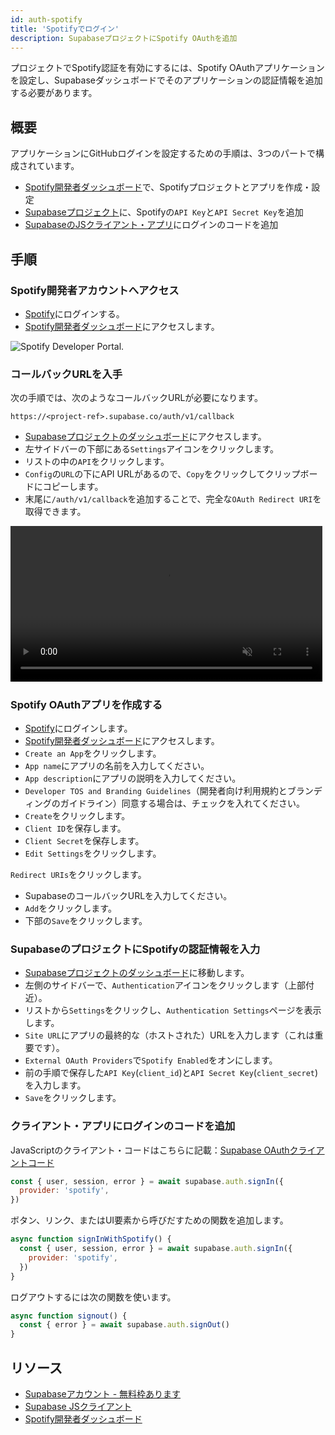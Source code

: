 ```yaml
---
id: auth-spotify
title: 'Spotifyでログイン'
description: SupabaseプロジェクトにSpotify OAuthを追加
---
```



プロジェクトでSpotify認証を有効にするには、Spotify OAuthアプリケーションを設定し、Supabaseダッシュボードでそのアプリケーションの認証情報を追加する必要があります。

## 概要

アプリケーションにGitHubログインを設定するための手順は、3つのパートで構成されています。

- [Spotify開発者ダッシュボード](https://developer.spotify.com/dashboard/)で、Spotifyプロジェクトとアプリを作成・設定
- [Supabaseプロジェクト](https://supabase.com)に、Spotifyの`API Key`と`API Secret Key`を追加
- [SupabaseのJSクライアント・アプリ](https://github.com/supabase/supabase-js)にログインのコードを追加

## 手順

### Spotify開発者アカウントへアクセス

- [Spotify](https://spotify.com)にログインする。
- [Spotify開発者ダッシュボード](https://developer.spotify.com/dashboard)にアクセスします。

![Spotify Developer Portal.](/img/guides/spotify-portal.png)

### コールバックURLを入手

次の手順では、次のようなコールバックURLが必要になります。

`https://<project-ref>.supabase.co/auth/v1/callback`

- [Supabaseプロジェクトのダッシュボード](https://supabase.com)にアクセスします。
- 左サイドバーの下部にある`Settings`アイコンをクリックします。
- リストの中の`API`をクリックします。
- `Config`の`URL`の下にAPI URLがあるので、`Copy`をクリックしてクリップボードにコピーします。
- 末尾に`/auth/v1/callback`を追加することで、完全な`OAuth Redirect URI`を取得できます。

<video width="99%" muted playsInline controls="true">
  <source src="/docs/videos/api/api-url-and-key.mp4" type="video/mp4" muted playsInline />
</video>

### Spotify OAuthアプリを作成する

- [Spotify](https://spotify.com)にログインします。
- [Spotify開発者ダッシュボード](https://developer.spotify.com/dashboard)にアクセスします。
- `Create an App`をクリックします。
- `App name`にアプリの名前を入力してください。
- `App description`にアプリの説明を入力してください。
- `Developer TOS and Branding Guidelines`（開発者向け利用規約とブランディングのガイドライン）同意する場合は、チェックを入れてください。
- `Create`をクリックします。
- `Client ID`を保存します。
- `Client Secret`を保存します。
- `Edit Settings`をクリックします。

`Redirect URIs`をクリックします。

- SupabaseのコールバックURLを入力してください。
- `Add`をクリックします。
- 下部の`Save`をクリックします。

### SupabaseのプロジェクトにSpotifyの認証情報を入力

- [Supabaseプロジェクトのダッシュボード](https://supabase.com)に移動します。
- 左側のサイドバーで、`Authentication`アイコンをクリックします（上部付近）。
- リストから`Settings`をクリックし、`Authentication Settings`ページを表示します。
- `Site URL`にアプリの最終的な（ホストされた）URLを入力します（これは重要です）。
- `External OAuth Providers`で`Spotify Enabled`をオンにします。
- 前の手順で保存した`API Key`(`client_id`)と`API Secret Key`(`client_secret`)を入力します。
- `Save`をクリックします。

### クライアント・アプリにログインのコードを追加

JavaScriptのクライアント・コードはこちらに記載：[Supabase OAuthクライアントコード](/docs/reference/javascript/auth-signin#sign-in-using-third-party-providers)

```js
const { user, session, error } = await supabase.auth.signIn({
  provider: 'spotify',
})
```

ボタン、リンク、またはUI要素から呼びだすための関数を追加します。

```js
async function signInWithSpotify() {
  const { user, session, error } = await supabase.auth.signIn({
    provider: 'spotify',
  })
}
```

ログアウトするには次の関数を使います。

```js
async function signout() {
  const { error } = await supabase.auth.signOut()
}
```

## リソース

- [Supabaseアカウント - 無料枠あります](https://supabase.com)
- [Supabase JSクライアント](https://github.com/supabase/supabase-js)
- [Spotify開発者ダッシュボード](https://developer.spotify.com/dashboard/)
